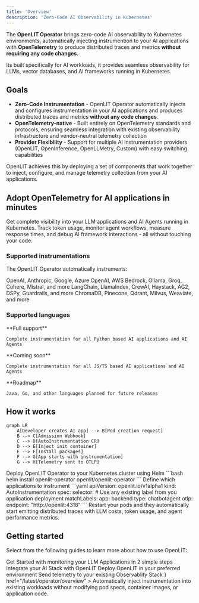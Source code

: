 ```yaml
---
title: 'Overview'
description: 'Zero-Code AI Observability in Kubernetes'
---
```


The **OpenLIT Operator** brings zero-code AI observability to Kubernetes environments, automatically injecting instrumention to your AI applications with **OpenTelemetry** to produce distributed traces and metrics **without requiring any code changes**. 

Its built specifically for AI workloads, it provides seamless observability for LLMs, vector databases, and AI frameworks running in Kubernetes.

## Goals

* **Zero-Code Instrumentation** - OpenLIT Operator automatically injects and configures instrumentation in your AI applications and produces distributed traces and metrics **without any code changes**.
* **OpenTelemetry-native** - Built entirely on OpenTelemetry standards and protocols, ensuring seamless integration with existing observability infrastructure and vendor-neutral telemetry collection 
* **Provider Flexibility** - Support for multiple AI instrumentation providers (OpenLIT, OpenInference, OpenLLMetry, Custom) with easy switching capabilities

OpenLIT achieves this by deploying a set of components that work together to inject, configure, and manage telemetry collection from your AI applications.

## Adopt OpenTelemetry for AI applications in minutes

Get complete visibility into your LLM applications and AI Agents running in Kubernetes. 
Track token usage, monitor agent workflows, measure response times, and debug AI framework 
interactions - all without touching your code.

### Supported instrumentations

The OpenLIT Operator automatically instruments:

<CardGroup cols={3}>
  <Card title="LLM Providers" icon="brain">    
    OpenAI, Anthropic, Google, Azure OpenAI, AWS Bedrock, Ollama, Groq, Cohere, Mistral, and more
  </Card>
  <Card title="AI/Agentic Frameworks" icon="cube">    
    LangChain, LlamaIndex, CrewAI, Haystack, AG2, DSPy, Guardrails, and more
  </Card>
  <Card title="Vector Databases" icon="database">    
    ChromaDB, Pinecone, Qdrant, Milvus, Weaviate, and more
  </Card>
</CardGroup>

### Supported languages

<CardGroup cols={3}>
  <Card title="Python" icon="python">
    **Full support**
    
    Complete instrumentation for all Python based AI applications and AI Agents
  </Card>
  <Card title="Javscript" icon="node-js">
    **Coming soon**
    
    Complete instrumentation for all JS/TS based AI applications and AI Agents
  </Card>
  <Card title="More languages" icon="code">
    **Roadmap**
    
    Java, Go, and other languages planned for future releases
  </Card>
</CardGroup>

## How it works

```mermaid
graph LR
    A[Developer creates AI app] --> B[Pod creation request]
    B --> C[Admission Webhook]
    C --> D[AutoInstrumentation CR]
    D --> E[Inject init container]
    E --> F[Install packages]
    F --> G[App starts with instrumentation]
    G --> H[Telemetry sent to OTLP]
```

<Steps>
  <Step title="Install the Operator">
    Deploy OpenLIT Operator to your Kubernetes cluster using Helm
    ```bash
    helm install openlit-operator openlit/openlit-operator
    ```
  </Step>
  
  <Step title="Create AutoInstrumentation custom resource">
    Define which applications to instrument
    ```yaml
    apiVersion: openlit.io/v1alpha1
    kind: AutoInstrumentation
    spec:
      selector:
        # Use any existing label from you application deployment
        matchLabels:
          app: backend
          type: chatbotagent
      otlp:
        endpoint: "http://openlit:4318"
    ```
  </Step>
  
  <Step title="Zero-Code AI observability ready!">
    Restart your pods and they automatically start emitting distributed traces with LLM costs, token usage, and agent performance metrics.
  </Step>
</Steps>

## Getting started
Select from the following guides to learn more about how to use OpenLIT:

<CardGroup cols={2}>
  <Card title="Quickstart" href="/latest/sdk/quickstart-ai-observability" icon='bolt'>
    Get Started with monitoring your LLM Applications in 2 simple steps
  </Card>
  <Card title="Instrumentations" href="/latest/operator/instrumentations/overview" icon='circle-nodes'>
    Integrate your AI Stack with OpenLIT 
  </Card>
  <Card title="Installation" href="/latest/openlit/installation" icon='circle-down'>
    Deploy OpenLIT in your preferred environment 
  </Card>
  <Card title="Destinations" href="/latest/sdk/destinations/overview" icon='link'>
    Send telemetry to your existing Observablity Stack
  </Card>
</CardGroup>
<Card
    title="Running in Kubernetes? Try the OpenLIT Operator"
    icon={<svg role="img" viewBox="0 0 24 24" xmlns="http://www.w3.org/2000/svg">
    <title>Kubernetes</title>
    <path fill="#FFA500" d="M10.204 14.35l.007.01-.999 2.413a5.171 5.171 0 0 1-2.075-2.597l2.578-.437.004.005a.44.44 0 0 1 .484.606zm-.833-2.129a.44.44 0 0 0 .173-.756l.002-.011L7.585 9.7a5.143 5.143 0 0 0-.73 3.255l2.514-.725.002-.009zm1.145-1.98a.44.44 0 0 0 .699-.337l.01-.005.15-2.62a5.144 5.144 0 0 0-3.01 1.442l2.147 1.523.004-.002zm.76 2.75l.723.349.722-.347.18-.78-.5-.623h-.804l-.5.623.179.779zm1.5-3.095a.44.44 0 0 0 .7.336l.008.003 2.134-1.513a5.188 5.188 0 0 0-2.992-1.442l.148 2.615.002.001zm10.876 5.97l-5.773 7.181a1.6 1.6 0 0 1-1.248.594l-9.261.003a1.6 1.6 0 0 1-1.247-.596l-5.776-7.18a1.583 1.583 0 0 1-.307-1.34L2.1 5.573c.108-.47.425-.864.863-1.073L11.305.513a1.606 1.606 0 0 1 1.385 0l8.345 3.985c.438.209.755.604.863 1.073l2.062 8.955c.108.47-.005.963-.308 1.34zm-3.289-2.057c-.042-.01-.103-.026-.145-.034-.174-.033-.315-.025-.479-.038-.35-.037-.638-.067-.895-.148-.105-.04-.18-.165-.216-.216l-.201-.059a6.45 6.45 0 0 0-.105-2.332 6.465 6.465 0 0 0-.936-2.163c.052-.047.15-.133.177-.159.008-.09.001-.183.094-.282.197-.185.444-.338.743-.522.142-.084.273-.137.415-.242.032-.024.076-.062.11-.089.24-.191.295-.52.123-.736-.172-.216-.506-.236-.745-.045-.034.027-.08.062-.111.088-.134.116-.217.23-.33.35-.246.25-.45.458-.673.609-.097.056-.239.037-.303.033l-.19.135a6.545 6.545 0 0 0-4.146-2.003l-.012-.223c-.065-.062-.143-.115-.163-.25-.022-.268.015-.557.057-.905.023-.163.061-.298.068-.475.001-.04-.001-.099-.001-.142 0-.306-.224-.555-.5-.555-.275 0-.499.249-.499.555l.001.014c0 .041-.002.092 0 .128.006.177.044.312.067.475.042.348.078.637.056.906a.545.545 0 0 1-.162.258l-.012.211a6.424 6.424 0 0 0-4.166 2.003 8.373 8.373 0 0 1-.18-.128c-.09.012-.18.04-.297-.029-.223-.15-.427-.358-.673-.608-.113-.12-.195-.234-.329-.349-.03-.026-.077-.062-.111-.088a.594.594 0 0 0-.348-.132.481.481 0 0 0-.398.176c-.172.216-.117.546.123.737l.007.005.104.083c.142.105.272.159.414.242.299.185.546.338.743.522.076.082.09.226.1.288l.16.143a6.462 6.462 0 0 0-1.02 4.506l-.208.06c-.055.072-.133.184-.215.217-.257.081-.546.11-.895.147-.164.014-.305.006-.48.039-.037.007-.09.02-.133.03l-.004.002-.007.002c-.295.071-.484.342-.423.608.061.267.349.429.645.365l.007-.001.01-.003.129-.029c.17-.046.294-.113.448-.172.33-.118.604-.217.87-.256.112-.009.23.069.288.101l.217-.037a6.5 6.5 0 0 0 2.88 3.596l-.09.218c.033.084.069.199.044.282-.097.252-.263.517-.452.813-.091.136-.185.242-.268.399-.02.037-.045.095-.064.134-.128.275-.034.591.213.71.248.12.556-.007.69-.282v-.002c.02-.039.046-.09.062-.127.07-.162.094-.301.144-.458.132-.332.205-.68.387-.897.05-.06.13-.082.215-.105l.113-.205a6.453 6.453 0 0 0 4.609.012l.106.192c.086.028.18.042.256.155.136.232.229.507.342.84.05.156.074.295.145.457.016.037.043.09.062.129.133.276.442.402.69.282.247-.118.341-.435.213-.71-.02-.039-.045-.096-.065-.134-.083-.156-.177-.261-.268-.398-.19-.296-.346-.541-.443-.793-.04-.13.007-.21.038-.294-.018-.022-.059-.144-.083-.202a6.499 6.499 0 0 0 2.88-3.622c.064.01.176.03.213.038.075-.05.144-.114.28-.104.266.039.54.138.87.256.154.06.277.128.448.173.036.01.088.019.13.028l.009.003.007.001c.297.064.584-.098.645-.365.06-.266-.128-.537-.423-.608zM16.4 9.701l-1.95 1.746v.005a.44.44 0 0 0 .173.757l.003.01 2.526.728a5.199 5.199 0 0 0-.108-1.674A5.208 5.208 0 0 0 16.4 9.7zm-4.013 5.325a.437.437 0 0 0-.404-.232.44.44 0 0 0-.372.233h-.002l-1.268 2.292a5.164 5.164 0 0 0 3.326.003l-1.27-2.296h-.01zm1.888-1.293a.44.44 0 0 0-.27.036.44.44 0 0 0-.214.572l-.003.004 1.01 2.438a5.15 5.15 0 0 0 2.081-2.615l-2.6-.44-.004.005z"/></svg>}
    href="/latest/operator/overview"
  >
  Automatically inject instrumentation into existing workloads without modifying pod specs, container images, or application code.
</Card>